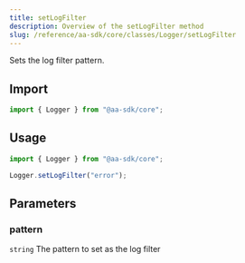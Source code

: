 ```yaml
---
title: setLogFilter
description: Overview of the setLogFilter method
slug: /reference/aa-sdk/core/classes/Logger/setLogFilter
---
```



Sets the log filter pattern.

## Import

```ts
import { Logger } from "@aa-sdk/core";
```

## Usage

```ts
import { Logger } from "@aa-sdk/core";

Logger.setLogFilter("error");
```

## Parameters

### pattern

`string`
The pattern to set as the log filter
